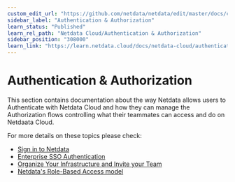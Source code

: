 ```yaml
---
custom_edit_url: "https://github.com/netdata/netdata/edit/master/docs/category-overview-pages/authentication-and-authorization.md"
sidebar_label: "Authentication & Authorization"
learn_status: "Published"
learn_rel_path: "Netdata Cloud/Authentication & Authorization"
sidebar_position: "308000"
learn_link: "https://learn.netdata.cloud/docs/netdata-cloud/authentication-&-authorization/authentication-&-authorization"
---
```


# Authentication & Authorization

This section contains documentation about the way Netdata allows users to Authenticate with Netdata Cloud and how
they can manage the Authorization flows controlling what their teammates can access and do on Netdaata Cloud.

For more details on these topics please check:
* [Sign in to Netdata](/docs/netdata-cloud/authentication-&-authorization/sign-in-to-netdata)
* [Enterprise SSO Authentication](/docs/netdata-cloud/authentication-&-authorization/enterprise-sso-authentication)
* [Organize Your Infrastructure and Invite your Team](/docs/dashboards-and-charts/organize-your-infrastructure-and-invite-your-team)
* [Netdata's Role-Based Access model](/docs/netdata-cloud/authentication-&-authorization/role-based-access-model)

